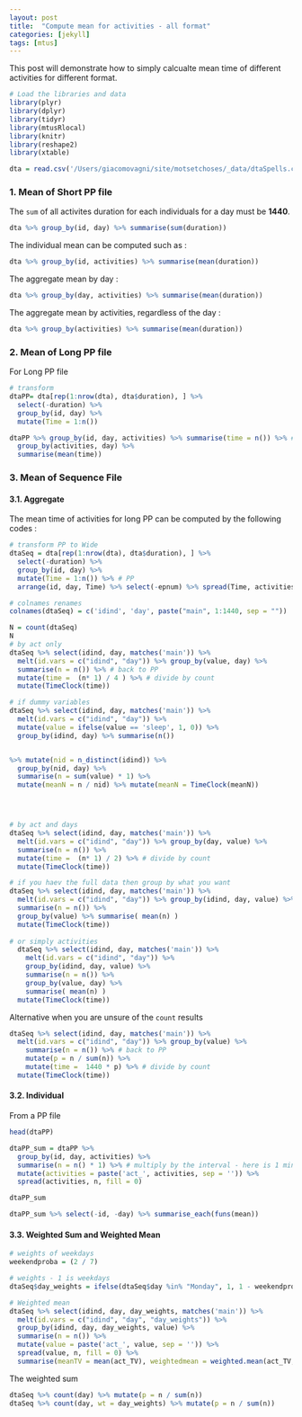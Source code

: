 ```yaml
---
layout: post
title:  "Compute mean for activities - all format"
categories: [jekyll]
tags: [mtus]
---
```



<span class='newthought'>This post</span> will demonstrate how to simply calcualte mean time of different activities for different format. 

```r

# Load the libraries and data
library(plyr)
library(dplyr)
library(tidyr)
library(mtusRlocal)
library(knitr)
library(reshape2)
library(xtable)

dta = read.csv('/Users/giacomovagni/site/motsetchoses/_data/dtaSpells.csv')
```

### 1. Mean of Short PP file 

The `sum` of all activites duration for each individuals for a day must be **1440**. 

```r
dta %>% group_by(id, day) %>% summarise(sum(duration))
```

The individual mean can be computed such as : 
```r
dta %>% group_by(id, activities) %>% summarise(mean(duration))
```

The aggregate mean by day : 
```r
dta %>% group_by(day, activities) %>% summarise(mean(duration))
```

The aggregate mean by activities, regardless of the day : 
```r
dta %>% group_by(activities) %>% summarise(mean(duration))
```

### 2. Mean of Long PP file 

For Long PP file 

```r
# transform 
dtaPP= dta[rep(1:nrow(dta), dta$duration), ] %>% 
  select(-duration) %>% 
  group_by(id, day) %>% 
  mutate(Time = 1:n()) 

dtaPP %>% group_by(id, day, activities) %>% summarise(time = n()) %>% # transform back to short PP 
  group_by(activities, day) %>% 
  summarise(mean(time))
```

### 3. Mean of Sequence File 


#### 3.1. Aggregate  

The mean time of activities for long PP can be computed by the following codes : 

```r
# transform PP to Wide 
dtaSeq = dta[rep(1:nrow(dta), dta$duration), ] %>% 
  select(-duration) %>% 
  group_by(id, day) %>% 
  mutate(Time = 1:n()) %>% # PP 
  arrange(id, day, Time) %>% select(-epnum) %>% spread(Time, activities) # Wide 

# colnames renames  
colnames(dtaSeq) = c('idind', 'day', paste("main", 1:1440, sep = ""))
```

```r
N = count(dtaSeq) 
N 
# by act only
dtaSeq %>% select(idind, day, matches('main')) %>% 
  melt(id.vars = c("idind", "day")) %>% group_by(value, day) %>% 
  summarise(n = n()) %>% # back to PP 
  mutate(time =  (n* 1) / 4 ) %>% # divide by count 
  mutate(TimeClock(time)) 

# if dummy variables 
dtaSeq %>% select(idind, day, matches('main')) %>% 
  melt(id.vars = c("idind", "day")) %>% 
  mutate(value = ifelse(value == 'sleep', 1, 0)) %>% 
  group_by(idind, day) %>% summarise(n())


%>% mutate(nid = n_distinct(idind)) %>% 
  group_by(nid, day) %>% 
  summarise(n = sum(value) * 1) %>% 
  mutate(meanN = n / nid) %>% mutate(meanN = TimeClock(meanN))




# by act and days 
dtaSeq %>% select(idind, day, matches('main')) %>% 
  melt(id.vars = c("idind", "day")) %>% group_by(day, value) %>% 
  summarise(n = n()) %>% 
  mutate(time =  (n* 1) / 2) %>% # divide by count 
  mutate(TimeClock(time)) 

# if you haev the full data then group by what you want  
dtaSeq %>% select(idind, day, matches('main')) %>% 
  melt(id.vars = c("idind", "day")) %>% group_by(idind, day, value) %>% 
  summarise(n = n()) %>% 
  group_by(value) %>% summarise( mean(n) ) 
  mutate(TimeClock(time)) 
  
# or simply activities 
  dtaSeq %>% select(idind, day, matches('main')) %>% 
    melt(id.vars = c("idind", "day")) %>% 
    group_by(idind, day, value) %>% 
    summarise(n = n()) %>% 
    group_by(value, day) %>% 
    summarise( mean(n) ) 
  mutate(TimeClock(time)) 
``` 

Alternative when you are unsure of the `count` results 

```r
dtaSeq %>% select(idind, day, matches('main')) %>% 
  melt(id.vars = c("idind", "day")) %>% group_by(value) %>% 
    summarise(n = n()) %>% # back to PP 
    mutate(p = n / sum(n)) %>% 
    mutate(time =  1440 * p) %>% # divide by count 
  mutate(TimeClock(time)) 
```



#### 3.2. Individual

From a PP file  

```r
head(dtaPP)
```


```r
dtaPP_sum = dtaPP %>% 
  group_by(id, day, activities) %>% 
  summarise(n = n() * 1) %>% # multiply by the interval - here is 1 minutes 
  mutate(activities = paste('act_', activities, sep = '')) %>% 
  spread(activities, n, fill = 0) 

dtaPP_sum

dtaPP_sum %>% select(-id, -day) %>% summarise_each(funs(mean))
```

#### 3.3. Weighted Sum and Weighted Mean 


```r
# weights of weekdays 
weekendproba = (2 / 7)

# weights - 1 is weekdays 
dtaSeq$day_weights = ifelse(dtaSeq$day %in% "Monday", 1, 1 - weekendproba)

# Weighted mean 
dtaSeq %>% select(idind, day, day_weights, matches('main')) %>% 
  melt(id.vars = c("idind", "day", "day_weights")) %>% 
  group_by(idind, day, day_weights, value) %>% 
  summarise(n = n()) %>% 
  mutate(value = paste('act_', value, sep = '')) %>% 
  spread(value, n, fill = 0) %>% 
  summarise(meanTV = mean(act_TV), weightedmean = weighted.mean(act_TV, day_weights)) 

```

The weighted sum 
```r
dtaSeq %>% count(day) %>% mutate(p = n / sum(n))
dtaSeq %>% count(day, wt = day_weights) %>% mutate(p = n / sum(n))
```





